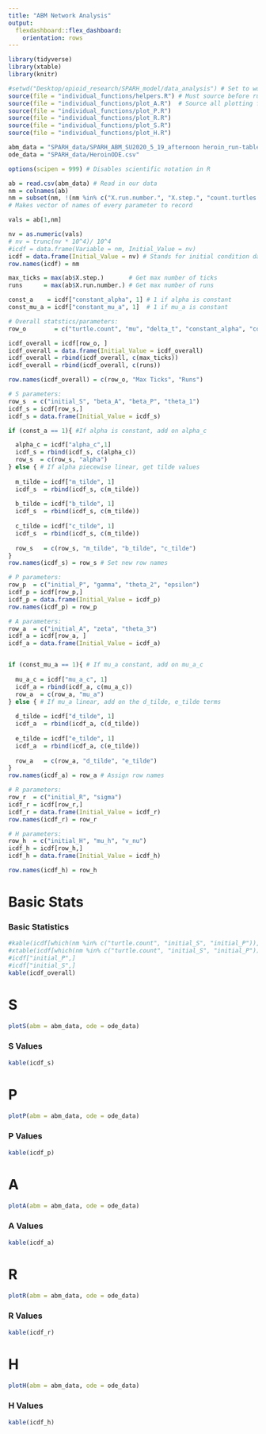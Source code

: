 ```yaml
---
title: "ABM Network Analysis"
output: 
  flexdashboard::flex_dashboard:
    orientation: rows
---
```


```r
library(tidyverse)
library(xtable)
library(knitr)

#setwd("Desktop/opioid_research/SPARH_model/data_analysis") # Set to wd
source(file = "individual_functions/helpers.R") # Must source before running plotters
source(file = "individual_functions/plot_A.R")  # Source all plotting fn's
source(file = "individual_functions/plot_P.R")
source(file = "individual_functions/plot_R.R")
source(file = "individual_functions/plot_S.R")
source(file = "individual_functions/plot_H.R")

abm_data = "SPARH_data/SPARH_ABM_SU2020_5_19_afternoon heroin_run-table.csv"
ode_data = "SPARH_data/HeroinODE.csv"

options(scipen = 999) # Disables scientific notation in R

ab = read.csv(abm_data) # Read in our data
nm = colnames(ab)
nm = subset(nm, !(nm %in% c("X.run.number.", "X.step.", "count.turtles.with..class....S.....turtle.count", "count.turtles.with..class....P.....turtle.count", "count.turtles.with..class....A.....turtle.count", "count.turtles.with..class....R.....turtle.count", "count.turtles.with..class....H.....turtle.count")))
# Makes vector of names of every parameter to record

vals = ab[1,nm]

nv = as.numeric(vals)
# nv = trunc(nv * 10^4)/ 10^4
#icdf = data.frame(Variable = nm, Initial_Value = nv)
icdf = data.frame(Initial_Value = nv) # Stands for initial condition dataframe
row.names(icdf) = nm

max_ticks = max(ab$X.step.)       # Get max number of ticks
runs      = max(ab$X.run.number.) # Get max number of runs

const_a    = icdf["constant_alpha", 1] # 1 if alpha is constant
const_mu_a = icdf["constant_mu_a", 1]  # 1 if mu_a is constant

# Overall statstics/parameters:
row_o        = c("turtle.count", "mu", "delta_t", "constant_alpha", "constant_mu_a")

icdf_overall = icdf[row_o, ]
icdf_overall = data.frame(Initial_Value = icdf_overall)
icdf_overall = rbind(icdf_overall, c(max_ticks))
icdf_overall = rbind(icdf_overall, c(runs))

row.names(icdf_overall) = c(row_o, "Max Ticks", "Runs")

# S parameters:
row_s  = c("initial_S", "beta_A", "beta_P", "theta_1")
icdf_s = icdf[row_s,]
icdf_s = data.frame(Initial_Value = icdf_s)

if (const_a == 1){ #If alpha is constant, add on alpha_c

  alpha_c = icdf["alpha_c",1]
  icdf_s = rbind(icdf_s, c(alpha_c))
  row_s  = c(row_s, "alpha")
} else { # If alpha piecewise linear, get tilde values
  
  m_tilde = icdf["m_tilde", 1]
  icdf_s  = rbind(icdf_s, c(m_tilde))
  
  b_tilde = icdf["b_tilde", 1]
  icdf_s  = rbind(icdf_s, c(m_tilde))
  
  c_tilde = icdf["c_tilde", 1]
  icdf_s  = rbind(icdf_s, c(m_tilde))
  
  row_s   = c(row_s, "m_tilde", "b_tilde", "c_tilde")
}
row.names(icdf_s) = row_s # Set new row names

# P parameters:
row_p  = c("initial_P", "gamma", "theta_2", "epsilon")
icdf_p = icdf[row_p,]
icdf_p = data.frame(Initial_Value = icdf_p)
row.names(icdf_p) = row_p

# A parameters:
row_a  = c("initial_A", "zeta", "theta_3")
icdf_a = icdf[row_a, ]
icdf_a = data.frame(Initial_Value = icdf_a)


if (const_mu_a == 1){ # If mu_a constant, add on mu_a_c
  
  mu_a_c = icdf["mu_a_c", 1]
  icdf_a = rbind(icdf_a, c(mu_a_c))
  row_a  = c(row_a, "mu_a")
} else { # If mu_a linear, add on the d_tilde, e_tilde terms
  
  d_tilde = icdf["d_tilde", 1]
  icdf_a  = rbind(icdf_a, c(d_tilde))
  
  e_tilde = icdf["e_tilde", 1]
  icdf_a  = rbind(icdf_a, c(e_tilde))
  
  row_a   = c(row_a, "d_tilde", "e_tilde")
}
row.names(icdf_a) = row_a # Assign row names

# R parameters:
row_r  = c("initial_R", "sigma")
icdf_r = icdf[row_r,]
icdf_r = data.frame(Initial_Value = icdf_r)
row.names(icdf_r) = row_r

# H parameters:
row_h  = c("initial_H", "mu_h", "v_nu")
icdf_h = icdf[row_h,]
icdf_h = data.frame(Initial_Value = icdf_h)

row.names(icdf_h) = row_h
```

Basic Stats {.sidebar}
=====================================

### Basic Statistics

```r
#kable(icdf[which(nm %in% c("turtle.count", "initial_S", "initial_P")),])
#xtable(icdf[which(nm %in% c("turtle.count", "initial_S", "initial_P")),])
#icdf["initial_P",]
#icdf["initial_S",]
kable(icdf_overall)
```

S
=====================================

```r
plotS(abm = abm_data, ode = ode_data)
```

### S Values

```r
kable(icdf_s)
```

P
=====================================

```r
plotP(abm = abm_data, ode = ode_data)
```

### P Values

```r
kable(icdf_p)
```

A
=====================================

```r
plotA(abm = abm_data, ode = ode_data)
```

### A Values

```r
kable(icdf_a)
```

R
=====================================

```r
plotR(abm = abm_data, ode = ode_data)
```

### R Values

```r
kable(icdf_r)
```

H
=====================================

```r
plotH(abm = abm_data, ode = ode_data)
```

### H Values
```r
kable(icdf_h)
```


